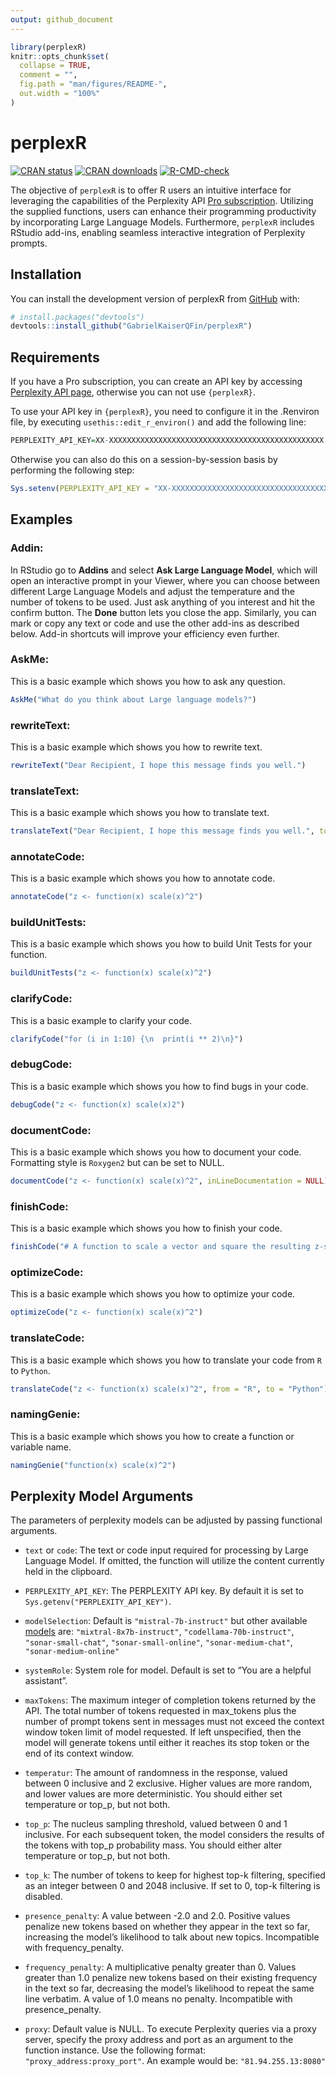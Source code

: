 ```yaml
---
output: github_document
---
```


<!-- README.md is generated from README.Rmd. Please edit that file -->

```r
library(perplexR)
knitr::opts_chunk$set(
  collapse = TRUE,
  comment = "",
  fig.path = "man/figures/README-",
  out.width = "100%"
)
```

# perplexR

<!-- badges: start -->
[![CRAN status](https://www.r-pkg.org/badges/version/perplexR)](https://CRAN.R-project.org/package=perplexR)
[![CRAN downloads](https://cranlogs.r-pkg.org/badges/perplexR)](https://cran.rstudio.com/web/packages/perplexR/index.html)
[![R-CMD-check](https://github.com/GabrielKaiserQFin/perplexR/actions/workflows/R-CMD-check.yaml/badge.svg)](https://github.com/GabrielKaiserQFin/PerplexR/actions/workflows/R-CMD-check.yaml)
<!-- badges: end -->

The objective of `perplexR` is to offer R users an intuitive interface for leveraging the capabilities of the Perplexity API [Pro subscription](https://docs.perplexity.ai/docs/pricing). Utilizing the supplied functions, users can enhance their programming productivity by incorporating Large Language Models. Furthermore, `perplexR` includes RStudio add-ins, enabling seamless interactive integration of Perplexity prompts.

## Installation

You can install the development version of perplexR from [GitHub](https://github.com/GabrielKaiserQFin/perplexR) with:

```r
# install.packages("devtools")
devtools::install_github("GabrielKaiserQFin/perplexR")
```

<!-- Or install the current released version of `{perplexR}` from  -->
<!-- [CRAN](https://cran.r-project.org/package=perplexR): -->

<!-- ```{r eval = FALSE} -->
<!-- install.packages("perplexR") -->
<!-- ``` -->

## Requirements

If you have a Pro subscription, you can create an API key by accessing [Perplexity API page](https://www.perplexity.ai/settings/api), otherwise you can not use `{perplexR}`.

To use your API key in `{perplexR}`, you need to configure it in the .Renviron file, by executing `usethis::edit_r_environ()` and add the following line:

``` r
PERPLEXITY_API_KEY=XX-XXXXXXXXXXXXXXXXXXXXXXXXXXXXXXXXXXXXXXXXXXXXXXXX
```

Otherwise you can also do this on a session-by-session basis by performing the following step:
``` r
Sys.setenv(PERPLEXITY_API_KEY = "XX-XXXXXXXXXXXXXXXXXXXXXXXXXXXXXXXXXXXXXXXXXXXXXXXX")
```

## Examples

### Addin:

In RStudio go to **Addins** and select **Ask Large Language Model**, which will open an interactive prompt in your Viewer, where you can choose between different Large Language Models and adjust the temperature and the number of tokens to be used.
Just ask anything of you interest and hit the confirm button. The **Done** button lets you close the app.
Similarly, you can mark or copy any text or code and use the other add-ins as described below. Add-in shortcuts will improve your efficiency even further. 


### AskMe:

This is a basic example which shows you how to ask any question.

```r
AskMe("What do you think about Large language models?")
```


### rewriteText:

This is a basic example which shows you how to rewrite text.

```r
rewriteText("Dear Recipient, I hope this message finds you well.")
```

### translateText:

This is a basic example which shows you how to translate text.

```r
translateText("Dear Recipient, I hope this message finds you well.", toLanguage = "Spanish")
```

### annotateCode:

This is a basic example which shows you how to annotate code.

```r
annotateCode("z <- function(x) scale(x)^2")
```


### buildUnitTests:

This is a basic example which shows you how to build Unit Tests for your function.

```r
buildUnitTests("z <- function(x) scale(x)^2")
```


### clarifyCode:

This is a basic example to clarify your code.

```r
clarifyCode("for (i in 1:10) {\n  print(i ** 2)\n}")
```


### debugCode:

This is a basic example which shows you how to find bugs in your code.

```r
debugCode("z <- function(x) scale(x)2")
```


### documentCode:

This is a basic example which shows you how to document your code. Formatting style is `Roxygen2` but can be set to NULL.

```r
documentCode("z <- function(x) scale(x)^2", inLineDocumentation = NULL)
```


### finishCode:

This is a basic example which shows you how to finish your code.

```r
finishCode("# A function to scale a vector and square the resulting z-score z2 <- function(")
```


### optimizeCode:

This is a basic example which shows you how to optimize your code.

```r
optimizeCode("z <- function(x) scale(x)^2")
```


### translateCode:

This is a basic example which shows you how to translate your code from `R` to `Python`.

```r
translateCode("z <- function(x) scale(x)^2", from = "R", to = "Python")
```


### namingGenie:

This is a basic example which shows you how to create a function or variable name.

```r
namingGenie("function(x) scale(x)^2")
```



## Perplexity Model Arguments

The parameters of perplexity models can be adjusted by passing functional arguments.

*  `text` or `code`: The text or code input required for processing by Large Language Model. If omitted, the function will utilize the content currently held in the clipboard.

* `PERPLEXITY_API_KEY`: The PERPLEXITY API key. By default it is set to `Sys.getenv("PERPLEXITY_API_KEY")`.

*  `modelSelection`: Default is `"mistral-7b-instruct"` but other available [models](https://docs.perplexity.ai/docs/model-cards) are:
                                                `"mixtral-8x7b-instruct"`,
                                                `"codellama-70b-instruct"`,
                                                `"sonar-small-chat"`,
                                                `"sonar-small-online"`,
                                                `"sonar-medium-chat"`,
                                                `"sonar-medium-online"`


*  `systemRole`: System role for model. Default is set to "You are a helpful assistant".

*  `maxTokens`: The maximum integer of completion tokens returned by the API. The total number of tokens requested in max_tokens plus the number of prompt tokens sent in messages must not exceed the context window token limit of model requested. If left unspecified, then the model will generate tokens until either it reaches its stop token or the end of its context window.

*  `temperatur`: The amount of randomness in the response, valued between 0 inclusive and 2 exclusive. Higher values are more random, and lower values are more deterministic. You should either set temperature or top_p, but not both.

*  `top_p`: The nucleus sampling threshold, valued between 0 and 1 inclusive. For each subsequent token, the model considers the results of the tokens with top_p probability mass. You should either alter temperature or top_p, but not both.

*  `top_k`: The number of tokens to keep for highest top-k filtering, specified as an integer between 0 and 2048 inclusive. If set to 0, top-k filtering is disabled.

*  `presence_penalty`: A value between -2.0 and 2.0. Positive values penalize new tokens based on whether they appear in the text so far, increasing the model's likelihood to talk about new topics. Incompatible with frequency_penalty.

*  `frequency_penalty`: A multiplicative penalty greater than 0. Values greater than 1.0 penalize new tokens based on their existing frequency in the text so far, decreasing the model's likelihood to repeat the same line verbatim. A value of 1.0 means no penalty. Incompatible with presence_penalty.

*  `proxy`: Default value is NULL. To execute Perplexity queries via a proxy server, specify the proxy address and port as an argument to the function instance. Use the following format: `"proxy_address:proxy_port"`. An example would be: `"81.94.255.13:8080"`


